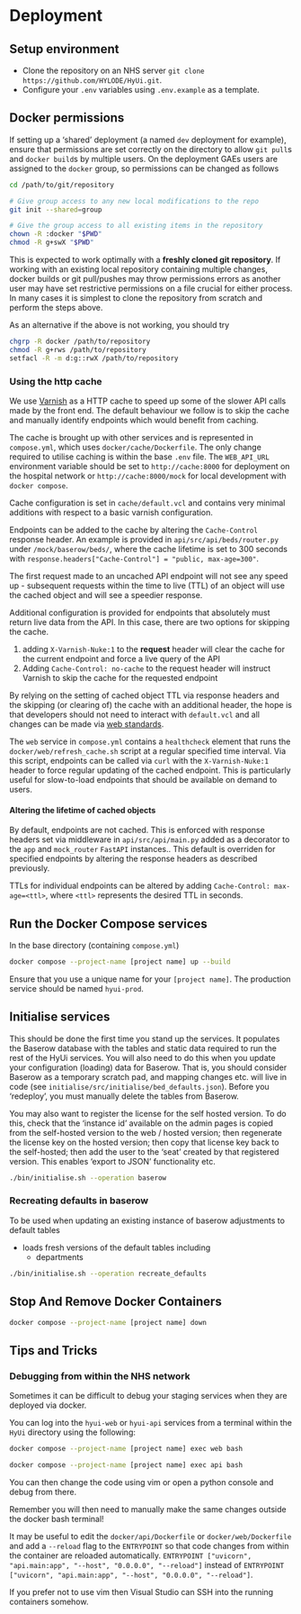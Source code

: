 # Deployment


## Setup environment

- Clone the repository on an NHS server `git clone https://github.com/HYLODE/HyUi.git`.
- Configure your `.env` variables using `.env.example` as a template.

## Docker permissions

If setting up a 'shared' deployment (a named `dev` deployment for example), ensure that permissions are set correctly on the directory to allow `git pull`s and `docker build`s by multiple users. On the deployment GAEs users are assigned to the `docker` group, so permissions can be changed as follows

```bash
cd /path/to/git/repository

# Give group access to any new local modifications to the repo
git init --shared=group

# Give the group access to all existing items in the repository
chown -R :docker "$PWD"
chmod -R g+swX "$PWD"
```
This is expected to work optimally with a **freshly cloned git repository**.
If working with an existing local repository containing multiple changes, docker builds or git pull/pushes may throw permissions errors as another user may have set restrictive permissions on a file crucial for either process. In many cases it is simplest to clone the repository from scratch and perform the steps above.

As an alternative if the above is not working, you should try
```bash
chgrp -R docker /path/to/repository
chmod -R g+rws /path/to/repository
setfacl -R -m d:g::rwX /path/to/repository
```

### Using the http cache

We use [Varnish](https://varnish-cache.org) as a HTTP cache to speed up some of the slower API calls made by the front end. The default behaviour we follow is to skip the cache and manually identify endpoints which would benefit from caching.

The cache is brought up with other services and is represented in `compose.yml`, which uses `docker/cache/Dockerfile`.
The only change required to utilise caching is within the base `.env` file. The `WEB_API_URL` environment variable should be set to `http://cache:8000` for deployment on the hospital network or `http://cache:8000/mock` for local development with `docker compose`.

Cache configuration is set in `cache/default.vcl` and contains very minimal additions with respect to a basic varnish configuration.

Endpoints can be added to the cache by altering the `Cache-Control` response header. An example is provided in `api/src/api/beds/router.py` under `/mock/baserow/beds/`, where the cache lifetime is set to 300 seconds with `response.headers["Cache-Control"] = "public, max-age=300"`.

The first request made to an uncached API endpoint will not see any speed up - subsequent requests within the time to live (TTL) of an object will use the cached object and will see a speedier response.

Additional configuration is provided for endpoints that absolutely must return live data from the API. In this case, there are two options for skipping the cache.

1. adding `X-Varnish-Nuke:1` to the **request** header will clear the cache for the current endpoint and force a live query of the API
2. Adding `Cache-Control: no-cache` to the request header will instruct Varnish to skip the cache for the requested endpoint

By relying on the setting of cached object TTL via response headers and the skipping (or clearing of) the cache with an additional header, the hope is that developers should not need to interact with `default.vcl` and all changes can be made via [web standards](https://developer.mozilla.org/en-US/docs/Web/HTTP/Headers/Cache-Control).

The `web` service in `compose.yml` contains a `healthcheck` element that runs the `docker/web/refresh_cache.sh` script at a regular specified time interval. Via this script, endpoints can be called via `curl` with the `X-Varnish-Nuke:1` header to force regular updating of the cached endpoint. This is particularly useful for slow-to-load endpoints that should be available on demand to users.

#### Altering the lifetime of cached objects
By default, endpoints are not cached. This is enforced with response headers set via middleware in `api/src/api/main.py` added as a decorator to the `app` and `mock_router` `FastAPI` instances.. This default is overriden for specified endpoints by altering the response headers as described previously.

TTLs for individual endpoints can be altered by adding `Cache-Control: max-age=<ttl>`, where `<ttl>` represents the desired TTL in seconds.

## Run the Docker Compose services

In the base directory (containing `compose.yml`)

```sh
docker compose --project-name [project name] up --build
```

Ensure that you use a unique name for your `[project name]`. The production service should be named `hyui-prod`.

## Initialise services

This should be done the first time you stand up the services. It populates the Baserow database with the tables and static data required to run the rest of the HyUi services. You will also need to do this when you update your configuration (loading) data for Baserow. That is, you should consider Baserow as a temporary scratch pad, and mapping changes etc. will live in code (see `initialise/src/initialise/bed_defaults.json`). Before you 'redeploy', you must manually delete the tables from Baserow.

You may also want to register the license for the self hosted version. To do this, check that the 'instance id' available on the admin pages is copied from the self-hosted version to the web / hosted version; then regenerate the license key on the hosted version; then copy that license key back to the self-hosted; then add the user to the 'seat' created by that registered version. This enables 'export to JSON' functionality etc.


```sh
./bin/initialise.sh --operation baserow
```

### Recreating defaults in baserow
To be used when updating an existing instance of baserow adjustments to default tables

- loads fresh versions of the default tables including
    - departments

```sh
./bin/initialise.sh --operation recreate_defaults
```

## Stop And Remove Docker Containers

```sh
docker compose --project-name [project name] down
```
## Tips and Tricks
### Debugging from within the NHS network

Sometimes it can be difficult to debug your staging services when they are deployed via docker.

You can log into the `hyui-web` or `hyui-api` services from a terminal within the `HyUi` directory using the following:

```sh
docker compose --project-name [project name] exec web bash
```

```sh
docker compose --project-name [project name] exec api bash
```

You can then change the code using vim or open a python console and debug from there.

Remember you will then need to manually make the same changes outside the docker bash terminal!

It may be useful to edit the `docker/api/Dockerfile` or `docker/web/Dockerfile` and add a `--reload` flag to the `ENTRYPOINT` so that code changes from within the container are reloaded automatically. `ENTRYPOINT ["uvicorn", "api.main:app", "--host", "0.0.0.0", "--reload"]` instead of `ENTRYPOINT ["uvicorn", "api.main:app", "--host", "0.0.0.0", "--reload"]`.

If you prefer not to use vim then Visual Studio can SSH into the running containers somehow.
